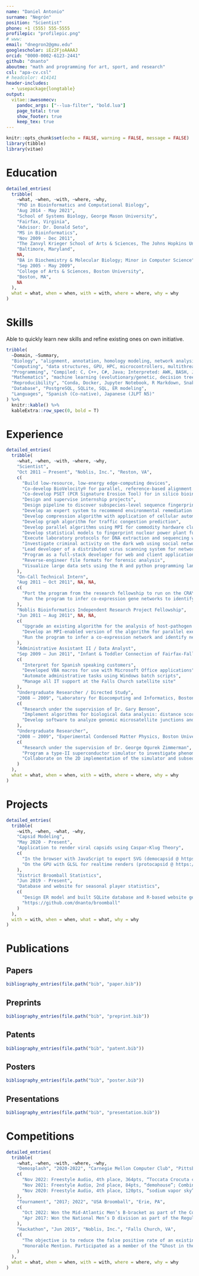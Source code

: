 ```yaml
---
name: "Daniel Antonio"
surname: "Negrón"
position: "Scientist"
phone: +1 (555) 555-5555
profilepic: "profilepic.png"
# www:
email: "dnegron2@gmu.edu"
googlescholar: iEz2FjoAAAAJ
orcid: "0000-0002-6123-2441"
github: "dnanto"
aboutme: "math and programming for art, sport, and research"
csl: "apa-cv.csl"
# headcolor: 414141
header-includes: 
  - \usepackage{longtable}
output: 
  vitae::awesomecv:
    pandoc_args: ["--lua-filter", "bold.lua"]
    page_total: true
    show_footer: true
    keep_tex: true
---
```


```r
knitr::opts_chunk$set(echo = FALSE, warning = FALSE, message = FALSE)
library(tibble)
library(vitae)
```

# Education

```r
detailed_entries(
  tribble(
    ~what, ~when, ~with, ~where, ~why,
    "PhD in Bioinformatics and Computational Biology",
    "Aug 2014 - May 2021",
    "School of Systems Biology, George Mason University",
    "Fairfax, Virginia",
    "Advisor: Dr. Donald Seto",
    "MS in Bioinformatics",
    "Nov 2009 - Dec 2011",
    "The Zanvyl Krieger School of Arts & Sciences, The Johns Hopkins University",
    "Baltimore, Maryland",
    NA,
    "BA in Biochemistry & Molecular Biology; Minor in Computer Science",
    "Sep 2005 - May 2009",
    "College of Arts & Sciences, Boston University",
    "Boston, MA",
    NA
  ),
  what = what, when = when, with = with, where = where, why = why
)
```

# Skills

Able to quickly learn new skills and refine existing ones on own initiative.

```r
tribble(
  ~Domain, ~Summary,
  "Biology", "alignment, annotation, homology modeling, network analysis, PCR assay, phylogenetics",
  "Computing", "data structures, GPU, HPC, microcontrollers, multithreading, numerical methods, parallel, UI",
  "Programming", "Compiled: C, C++, C#, Java; Interpreted: AWK, BASH, JavaScript, jq, perl, python; Coreutils",
  "Mathematics", "machine learning (evolutionary/genetic, decision trees), signed-distance functions, stats",
  "Reproducibility", "Conda, Docker, Jupyter Notebook, R Markdown, Snakemake",
  "Database", "PostgreSQL, SQLite, SQL, ER modeling",
  "Languages", "Spanish (Co-native), Japanese (JLPT N5)"
) %>%
  knitr::kable() %>%
  kableExtra::row_spec(0, bold = T)
```

# Experience

```r
detailed_entries(
  tribble(
    ~what, ~when, ~with, ~where, ~why,
    "Scientist", 
    "Oct 2011 – Present", "Noblis, Inc.", "Reston, VA",
    c(
      "Build low-resource, low-energy edge-computing devices",
      "Co-develop BioVelocity® for parallel, reference-based alignment of next-generation sequence reads",
      "Co-develop PSET (PCR Signature Erosion Tool) for in silico bioinformatic analysis of PCR assays",
      "Design and supervise internship projects",
      "Design pipeline to discover subspecies-level sequence fingerprints using probabilistic data structures",
      "Develop an expert system to recommend environmental remediation methods to reduce well-water contamination",
      "Develop compression algorithm with application of cellular automata and genetic algorithms",
      "Develop graph algorithm for traffic congestion prediction",
      "Develop parallel algorithms using MPI for commodity hardware clusters and compiler directives for the CRAT XMT 2",
      "Develop statistical models to fingerprint nuclear power plant fuel rods",
      "Execute laboratory protocols for DNA extraction and sequencing with the MinION",
      "Investigate criminal activity on the dark web using social network analysis",
      "Lead developer of a distributed virus scanning system for network traffic based on containerized microservices",
      "Program as a full-stack developer for web and client applications, such as laboratory and data management software",
      "Reverse-engineer file formats for forensic analysis",
      "Visualize large data sets using the R and python programming languages"
    ),
    "On-Call Technical Intern", 
    "Aug 2011 – Oct 2011", NA, NA,
    c(
      "Port the program from the research fellowship to run on the CRAY XMT 2 supercomputer",
      "Run the program to infer co-expression gene networks to identify virulence factors from P. aeroginosa microarray data"
    ),
    "Noblis Bioinformatics Independent Research Project Fellowship",
    "Jun 2011 – Aug 2011", NA, NA,
    c(
      "Upgrade an existing algorithm for the analysis of host-pathogen interaction networks from microarray data",
      "Develop an MPI-enabled version of the algorithm for parallel execution",
      "Run the program to infer a co-expression network and identify network motifs from human-plague microarray data"
    ),
    "Administrative Assistant II / Data Analyst",
    "Sep 2009 – Jun 2011", "Infant & Toddler Connection of Fairfax-Falls Church", "Fairfax, VA",
    c(
      "Interpret for Spanish speaking customers",
      "Developed VBA macros for use with Microsoft Office applications",
      "Automate administrative tasks using Windows batch scripts",
      "Manage all IT support at the Falls Church satellite site"
    ),
    "Undergraduate Researcher / Directed Study",
    "2008 – 2009", "Laboratory for Biocomputing and Informatics, Boston University", "Boston, MA",
    c(
      "Research under the supervision of Dr. Gary Benson",
      "Implement algorithms for biological data analysis: distance scoring, sequence alignment, and spaced-seed searching",
      "Develop software to analyze genomic microsatellite junctions and trace tandem repeat evolution"
    ),
    "Undergraduate Researcher", 
    "2008 – 2009", "Experimental Condensed Matter Physics, Boston University", "Boston, MA",
    c(
      "Research under the supervision of Dr. George Ogurek Zimmerman",
      "Program a type-II superconductor simulator to investigate phenomena related to the Josephson Effect",
      "Collaborate on the 2D implementation of the simulator and subsequently developed the 3D version"
    )
  ),
  what = what, when = when, with = with, where = where, why = why
)
```

# Projects

```r
detailed_entries(
  tribble(
    ~with, ~when, ~what, ~why,
    "Capsid Modeling",
    "May 2020 - Present",
    "Application to render viral capsids using Caspar-Klug Theory",
    c(
      "In the browser with JavaScript to export SVG (democapsid @ https://dnanto.github.io/democapsid/capsid.html).",
      "On the GPU with GLSL for realtime renders (protocapsid @ https://www.shadertoy.com/view/dlsGRH)."
    ),
    "District Broomball Statistics",
    "Jun 2019 - Present",
    "Database and website for seasonal player statistics",
    c(
      "Design ER model and built SQLite database and R-based website generation code.",
      "https://github.com/dnanto/broomball"
    )
  ),
  with = with, when = when, what = what, why = why
)
```

# Publications

## Papers

```r
bibliography_entries(file.path("bib", "paper.bib"))
```

## Preprints

```r
bibliography_entries(file.path("bib", "preprint.bib"))
```

## Patents

```r
bibliography_entries(file.path("bib", "patent.bib"))
```

## Posters

```r
bibliography_entries(file.path("bib", "poster.bib"))
```

## Presentations

```r
bibliography_entries(file.path("bib", "presentation.bib"))
```

# Competitions

```r
detailed_entries(
  tribble(
    ~what, ~when, ~with, ~where, ~why,
    "Demosplash", "2020-2022", "Carnegie Mellon Computer Club", "Pittsburgh, PA",
    c(
      "Nov 2022: Freestyle Audio, 4th place, 364pts, “Toccata Crocuta crocuta”",
      "Nov 2021: Freestyle Audio, 2nd place, 84pts, “demohouse”; Combined Demo, 5th place, 106pts, “democapsid”",
      "Nov 2020: Freestyle Audio, 4th place, 120pts, “sodium vapor sky”"
    ),
    "Tournament", "2017; 2022", "USA Broomball", "Erie, PA",
    c(
      "Oct 2022: Won the Mid-Atlantic Men’s B-bracket as part of the Corruption team representing Washington, D.C.",
      "Apr 2017: Won the National Men’s D division as part of the Regulators team representing Washington, D.C."
    ),
    "Hackathon", "Jun 2015", "Noblis, Inc.", "Falls Church, VA",
    c(
      "The objective is to reduce the false positive rate of an existing recall management system for healthcare systems.",
      "Honorable Mention. Participated as a member of the “Ghost in the Shell Script” team."
    )
  ),
  what = what, when = when, with = with, where = where, why = why
)
```
